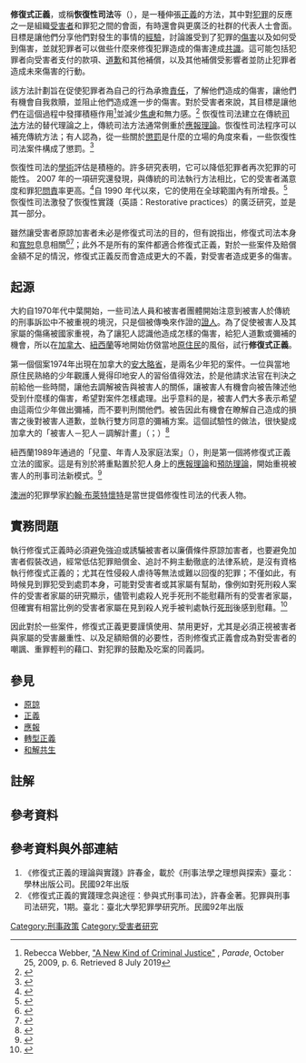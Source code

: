 {{刑罰學}}
'''修復式正義'''，或稱'''恢復性司法'''等（{{lang-en|Restorative justice}}），是一種伸張[[正義|正義]]的方法，其中對[[犯罪|犯罪]]的反應之一是組織[[受害者|受害者]]和罪犯之間的會面，有時還會與更廣泛的社群的代表人士會面。目標是讓他們分享他們對發生的事情的[[經驗|經驗]]，討論誰受到了犯罪的[[傷害|傷害]]以及如何受到傷害，並就犯罪者可以做些什麼來修復犯罪造成的傷害達成[[共識|共識]]。這可能包括犯罪者向受害者支付的款項、[[道歉|道歉]]和其他補償，以及其他補償受影響者並防止犯罪者造成未來傷害的行動。

該方法計劃旨在促使犯罪者為自己的行為承擔[[責任|責任]]，了解他們造成的傷害，讓他們有機會自我救贖，並阻止他們造成進一步的傷害。對於受害者來說，其目標是讓他們在這個過程中發揮積極作用<ref>Rebecca Webber, [https://parade.com/38506/parade/091025-a-new-kind-of-criminal-justice/ "A New Kind of Criminal Justice"] {{Wayback|url=https://parade.com/38506/parade/091025-a-new-kind-of-criminal-justice/ |date=20210224072637 }}, ''Parade'', October 25, 2009, p. 6. Retrieved 8 July 2019</ref>並減少[[焦慮|焦慮]]和無力感。<ref name="sas.upenn.edu">{{cite web|title=Restorative Justice: The Evidence|url=http://www.iirp.edu/pdf/RJ_full_report.pdf|year=2007|publisher=University of Pennsylvania|author1=Lawrence W Sherman|author2=Heather Strang|name-list-style=amp|access-date=2021-12-19|archive-date=2020-12-13|archive-url=https://web.archive.org/web/20201213003444/https://www.iirp.edu/pdf/RJ_full_report.pdf}}</ref> 恢復性司法建立在傳統[[司法|司法]]方法的替代理論之上，傳統司法方法通常側重於[[應報理論|應報理論]]。恢復性司法程序可以補充傳統方法；有人認為，從一些關於[[懲罰|懲罰]]是什麼的立場的角度來看，一些恢復性司法案件構成了懲罰。<ref name="Is restorative justice punishment">{{Cite journal|title=Is restorative justice punishment?|url=https://onlinelibrary.wiley.com/doi/epdf/10.1002/crq.21293|first1=Christian B. N.|journal=Conflict Resolution Quarterly|issue=3|doi=10.1002/crq.21293|year=2021|volume=38|pages=127–155|last1=Gade|s2cid=230548330|access-date=2021-12-19|archive-date=2021-02-07|archive-url=https://web.archive.org/web/20210207105239/https://onlinelibrary.wiley.com/doi/epdf/10.1002/crq.21293}}</ref>

恢復性司法的[[學術|學術]]評估是積極的。許多研究表明，它可以降低犯罪者再次犯罪的可能性。 2007 年的一項研究還發現，與傳統的司法執行方法相比，它的受害者滿意度和罪犯[[問責制|問責]]率更高。<ref name="sas.upenn.edu2">{{cite web|title=Restorative Justice: The Evidence|url=http://www.iirp.edu/pdf/RJ_full_report.pdf|year=2007|publisher=University of Pennsylvania|author1=Lawrence W Sherman|author2=Heather Strang|name-list-style=amp|access-date=2021-12-19|archive-date=2020-12-13|archive-url=https://web.archive.org/web/20201213003444/https://www.iirp.edu/pdf/RJ_full_report.pdf}}</ref>自 1990 年代以來，它的使用在全球範圍內有所增長。<ref>{{cite journal|title=Implications of growth: Challenges for restorative justice|author=Joanna Shapland|date=December 2013|journal=International Review of Victimology|doi=10.1177/0269758013510808|volume=20|pages=111–127|s2cid=145088610|author-link=Joanna Shapland}}</ref> 恢復性司法激發了恢復性實踐（英語：Restorative practices）的廣泛研究，並是其一部分。

雖然讓受害者原諒加害者未必是修復式司法的目的，但有說指出，修復式司法本身和[[寬恕|寬恕]]息息相關<ref>{{cite journal|title=Restorative Justice as a Pathway for Forgiveness: How Could Forgiveness Operate within the Criminal Justice System?|date=2010|journal=A Journey through Forgiveness|doi=https://doi.org/10.1163/9781848880481_020|pages=179–190|author1=Jac Armstrong}}</ref><ref>{{cite book|author1=Everette L. Worthington, Jr.|title=The Handbook of Forgiveness|date=2005|publisher=Routledge|pages=491-502|url=http://restorativejustice.org/rj-library/the-paradox-of-forgiveness-in-restorative-justice/7307/|access-date=2021-05-17|archive-date=2021-05-17|archive-url=https://web.archive.org/web/20210517081354/http://restorativejustice.org/rj-library/the-paradox-of-forgiveness-in-restorative-justice/7307/}}</ref>；此外不是所有的案件都適合修復式正義，對於一些案件及賠償金額不足的情況，修復式正義反而會造成更大的不義，對受害者造成更多的傷害。

==起源==
大約自1970年代中葉開始，一些司法人員和被害者團體開始注意到被害人於傳統的刑事訴訟中不被重視的境況，只是個被傳喚來作證的[[證人|證人]]。為了促使被害人及其家屬的傷痛被國家重視，為了讓犯人認識他造成怎樣的傷害，給犯人道歉或彌補的機會，所以在[[加拿大|加拿大]]、[[紐西蘭|紐西蘭]]等地開始仿傚當地[[原住民|原住民]]的風俗，試行'''修復式正義'''。

第一個個案1974年出現在加拿大的[[安大略省|安大略省]]，是兩名少年犯的案件。一位與當地原住民熟絡的少年觀護人覺得印地安人的習俗值得效法，於是他請求法官在判決之前給他一些時間，讓他去調解被告與被害人的關係，讓被害人有機會向被告陳述他受到什麼樣的傷害，希望對案件怎樣處理。出乎意料的是，被害人們大多表示希望由這兩位少年做出彌補，而不要判刑關他們。被告因此有機會在瞭解自己造成的損害之後對被害人道歉，並執行雙方同意的彌補方案。這個試驗性的做法，很快變成加拿大的「被害人－犯人－調解計畫」（{{lang-en|Victim-Offender Reconciliation Programs (VORPs)}}；{{lang-de|Opfer-Täter-Ausgleich (OTA)}}）<ref name="andrews">{{cite book|author=Andrews, Donald Authur; Bonta, James|title=The Psychology of Criminal Conduct|edition=5|isbn=978-1-4224-6329-1|chapter='''''An Alternative to Retribution: Restorative Justice'''''. In: Chapter 13 - Getting Mean, Getting Even, Getting Justice: Punishment and a Search for Alternatives|publisher=Anderson Publishing, Lexis Nexis|year=2010|location=Amsterdam, Boston et al.|language=en}}</ref>

紐西蘭1989年通過的「兒童、年青人及家庭法案」（{{lang-en|Children, Young Persons, and Their Families Act}}），則是第一個將修復式正義立法的國家。這是有別於將重點置於犯人身上的[[應報理論|應報理論]]和[[預防理論|預防理論]]，開始重視被害人的刑事司法新模式。<ref>{{cite web|title=你想像不到的司法改革：紐西蘭的修復式正義|author=金毓禎|url=http://pnn.pts.org.tw/main/2012/11/01/%E4%BD%A0%E6%83%B3%E5%83%8F%E4%B8%8D%E5%88%B0%E7%9A%84%E5%8F%B8%E6%B3%95%E6%94%B9%E9%9D%A9%EF%BC%9A%E7%B4%90%E8%A5%BF%E8%98%AD%E7%9A%84%E4%BF%AE%E5%BE%A9%E5%BC%8F%E6%AD%A3%E7%BE%A9/|work=[[PNN公視新聞議題中心|PNN公視新聞議題中心]]|date=2012-11-01|accessdate=2013-08-10|language=zh-tw|archive-url=https://web.archive.org/web/20140313182218/http://pnn.pts.org.tw/main/2012/11/01/%e4%bd%a0%e6%83%b3%e5%83%8f%e4%b8%8d%e5%88%b0%e7%9a%84%e5%8f%b8%e6%b3%95%e6%94%b9%e9%9d%a9%ef%bc%9a%e7%b4%90%e8%a5%bf%e8%98%ad%e7%9a%84%e4%bf%ae%e5%be%a9%e5%bc%8f%e6%ad%a3%e7%be%a9/|archive-date=2014-03-13|dead-url=yes}}</ref>

[[澳洲|澳洲]]的犯罪學家[[約翰·布萊特懷特_(犯罪學)|約翰·布萊特懷特]]是當世提倡修復性司法的代表人物。

==實務問題==
執行修復式正義時必須避免強迫或誘騙被害者以廉價條件原諒加害者，也要避免加害者假裝改過，經常低估犯罪賠償金、追討不夠主動徹底的法律系統，是沒有資格執行修復式正義的；尤其在性侵殺人虐待等無法或難以回復的犯罪{{NoteTag|這類犯罪容易讓受害者或其家人有嚴重心理疾病，這種病是難以治癒及控制的，病人會承受終身痛苦}}；不僅如此，有時候見到罪犯受到處罰本身，可能對受害者或其家屬有幫助，像例如對死刑殺人案件的受害者家屬的研究顯示，儘管判處殺人兇手死刑不能慰藉所有的受害者家屬，但確實有相當比例的受害者家屬在見到殺人兇手被判處執行[[死刑|死刑]]後感到慰藉。{{NoteTag|一份對138個被告被判處死刑的謀殺案的受害者家屬的調查顯示，在這些受害者家屬中，有35%的人認為執行死刑讓他們感到「正義得到伸張」，有31%的人感到執行死刑讓他們「感到慰藉」；與之相對地，這其中總共只有19%的人認為執行死刑「不代表正義得到伸張」或者「讓他們感到慰藉」}}<ref name="Victims">{{cite journal |author1=Corey Burton |coauthors=Richard Tewksbury |title=How Families of Murder Victims Feel Following the Execution of Their Loved One’s Murderer: A Content Analysis of Newspaper Reports of Executions from 2006-2011 |journal=Journal of Qualitative Criminal Justice and Criminology |date=2013-04 |volume=1 |issue=1 |pages=53-77 |url=https://www.jqcjc.org/documents/v1i1.pdf |access-date=2021-03-09 |archive-date=2020-09-19 |archive-url=https://web.archive.org/web/20200919075940/https://www.jqcjc.org/documents/v1i1.pdf }}</ref>

因此對於一些案件，修復式正義更要謹慎使用、禁用更好，尤其是必須正視被害者與家屬的受害嚴重性、以及足額賠償的必要性，否則修復式正義會成為對受害者的嘲諷、重罪輕判的藉口、對犯罪的鼓勵及吃案的同義詞。

==參見==
* [[原諒|原諒]]
* [[正義|正義]]
* [[應報|應報]]
* [[轉型正義|轉型正義]]
* [[和解共生|和解共生]]

==註解==
{{NoteFoot}}

==參考資料==
{{Reflist|30em}}

==參考資料與外部連結==
{{refbegin}}
#《修復式正義的理論與實踐》許春金，載於《刑事法學之理想與探索》臺北：學林出版公司。民國92年出版
#《修復式正義的實踐理念與途徑：參與式刑事司法》，許春金著。犯罪與刑事司法研究，1期。臺北：臺北大學犯罪學研究所。民國92年出版{{refend}}

{{Authority control}}
[[Category:刑事政策|Category:刑事政策]]
[[Category:受害者研究|Category:受害者研究]]